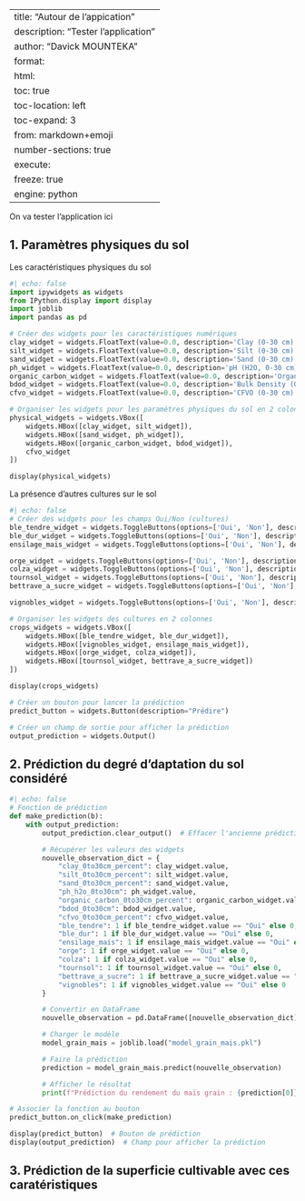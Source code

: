 
---
title: "Autour de l'appication"
description: "Tester l'application"
author: "Davick MOUNTEKA"
format:
  html:
    toc: true
    toc-location: left
    toc-expand: 3
from: markdown+emoji
number-sections: true
execute: 
  freeze: true
engine: python
---

On va tester l'application ici

## 1. Paramètres physiques du sol

Les caractéristiques physiques du sol
```python
#| echo: false
import ipywidgets as widgets
from IPython.display import display
import joblib
import pandas as pd

# Créer des widgets pour les caractéristiques numériques
clay_widget = widgets.FloatText(value=0.0, description='Clay (0-30 cm) %:')
silt_widget = widgets.FloatText(value=0.0, description='Silt (0-30 cm) %:')
sand_widget = widgets.FloatText(value=0.0, description='Sand (0-30 cm) %:')
ph_widget = widgets.FloatText(value=0.0, description='pH (H2O, 0-30 cm):')
organic_carbon_widget = widgets.FloatText(value=0.0, description='Organic Carbon (0-30 cm) %:')
bdod_widget = widgets.FloatText(value=0.0, description='Bulk Density (0-30 cm):')
cfvo_widget = widgets.FloatText(value=0.0, description='CFVO (0-30 cm) %:')

# Organiser les widgets pour les paramètres physiques du sol en 2 colonnes
physical_widgets = widgets.VBox([
    widgets.HBox([clay_widget, silt_widget]),
    widgets.HBox([sand_widget, ph_widget]),
    widgets.HBox([organic_carbon_widget, bdod_widget]),
    cfvo_widget
])

display(physical_widgets)
```
La présence d'autres cultures sur le sol

```python
#| echo: false
# Créer des widgets pour les champs Oui/Non (cultures)
ble_tendre_widget = widgets.ToggleButtons(options=['Oui', 'Non'], description='Ble tendre:', value='Non')
ble_dur_widget = widgets.ToggleButtons(options=['Oui', 'Non'], description='Ble dur:', value='Non')
ensilage_mais_widget = widgets.ToggleButtons(options=['Oui', 'Non'], description='Ensillage de mais:', value='Non')

orge_widget = widgets.ToggleButtons(options=['Oui', 'Non'], description='Orge:', value='Non')
colza_widget = widgets.ToggleButtons(options=['Oui', 'Non'], description='Colza:', value='Non')
tournsol_widget = widgets.ToggleButtons(options=['Oui', 'Non'], description='Tournesol:', value='Non')
bettrave_a_sucre_widget = widgets.ToggleButtons(options=['Oui', 'Non'], description='Betterave à sucre:', value='Non')

vignobles_widget = widgets.ToggleButtons(options=['Oui', 'Non'], description='Vignobles:', value='Non')

# Organiser les widgets des cultures en 2 colonnes
crops_widgets = widgets.VBox([
    widgets.HBox([ble_tendre_widget, ble_dur_widget]),
    widgets.HBox([vignobles_widget, ensilage_mais_widget]),
    widgets.HBox([orge_widget, colza_widget]),
    widgets.HBox([tournsol_widget, bettrave_a_sucre_widget])
])

display(crops_widgets)

# Créer un bouton pour lancer la prédiction
predict_button = widgets.Button(description="Prédire")

# Créer un champ de sortie pour afficher la prédiction
output_prediction = widgets.Output()
```


## 2. Prédiction du degré d'daptation du sol considéré

```python
#| echo: false
# Fonction de prédiction
def make_prediction(b):
    with output_prediction:
        output_prediction.clear_output()  # Effacer l'ancienne prédiction

        # Récupérer les valeurs des widgets
        nouvelle_observation_dict = {
            "clay_0to30cm_percent": clay_widget.value,
            "silt_0to30cm_percent": silt_widget.value,
            "sand_0to30cm_percent": sand_widget.value,
            "ph_h2o_0to30cm": ph_widget.value,
            "organic_carbon_0to30cm_percent": organic_carbon_widget.value,
            "bdod_0to30cm": bdod_widget.value,
            "cfvo_0to30cm_percent": cfvo_widget.value,
            "ble_tendre": 1 if ble_tendre_widget.value == "Oui" else 0,
            "ble_dur": 1 if ble_dur_widget.value == "Oui" else 0,
            "ensilage_mais": 1 if ensilage_mais_widget.value == "Oui" else 0,
            "orge": 1 if orge_widget.value == "Oui" else 0,
            "colza": 1 if colza_widget.value == "Oui" else 0,
            "tournsol": 1 if tournsol_widget.value == "Oui" else 0,
            "bettrave_a_sucre": 1 if bettrave_a_sucre_widget.value == "Oui" else 0,
            "vignobles": 1 if vignobles_widget.value == "Oui" else 0
        }

        # Convertir en DataFrame
        nouvelle_observation = pd.DataFrame([nouvelle_observation_dict])

        # Charger le modèle
        model_grain_mais = joblib.load("model_grain_mais.pkl")

        # Faire la prédiction
        prediction = model_grain_mais.predict(nouvelle_observation)

        # Afficher le résultat
        print(f"Prédiction du rendement du maïs grain : {prediction[0]}")

# Associer la fonction au bouton
predict_button.on_click(make_prediction)

display(predict_button)  # Bouton de prédiction
display(output_prediction)  # Champ pour afficher la prédiction
```

## 3. Prédiction de la superficie cultivable avec ces caratéristiques
